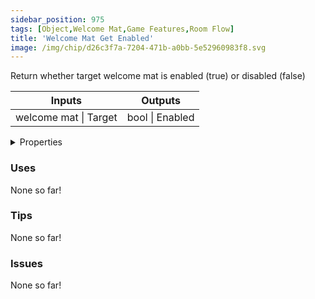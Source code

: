 ```yaml
---
sidebar_position: 975
tags: [Object,Welcome Mat,Game Features,Room Flow]
title: 'Welcome Mat Get Enabled'
image: /img/chip/d26c3f7a-7204-471b-a0bb-5e52960983f8.svg
---
```


Return whether target welcome mat is enabled (true) or disabled (false)



<IChip uuid="d26c3f7a-7204-471b-a0bb-5e52960983f8"/>

<table><thead><tr><th>Inputs</th><th>Outputs</th></tr></thead><tbody><tr><td>welcome mat | Target</td><td>bool | Enabled</td></tr></tbody></table>

<details>
  <summary>Properties</summary>
  <div>
    <div>
    <table>
      <tbody>
        <tr>
          <td>Is beta required?</td>
          <td>No</td>
        </tr>
        <tr>
          <td>Is chip a trolling risk?</td>
          <td>No</td>
        </tr>
        <tr>
          <td>Is chip a role assignment risk?</td>
          <td>No</td>
        </tr>
        <tr>
          <td>Chip UUID</td>
          <td>d26c3f7a-7204-471b-a0bb-5e52960983f8</td>
        </tr>
        <tr>
          <td>Room availability</td>
          <td>Available everywhere</td>
        </tr>
      </tbody>
    </table>
    </div>
  </div>
</details>

### Uses

None so far!

### Tips

None so far!

### Issues

None so far!